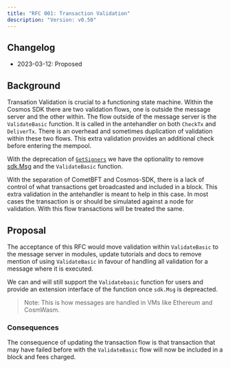 ```yaml
---
title: "RFC 001: Transaction Validation"
description: "Version: v0.50"
---
```


## Changelog[​](#changelog "Direct link to Changelog")

* 2023-03-12: Proposed

## Background[​](#background "Direct link to Background")

Transation Validation is crucial to a functioning state machine. Within the Cosmos SDK there are two validation flows, one is outside the message server and the other within. The flow outside of the message server is the `ValidateBasic` function. It is called in the antehandler on both `CheckTx` and `DeliverTx`. There is an overhead and sometimes duplication of validation within these two flows. This extra validation provides an additional check before entering the mempool.

With the deprecation of [`GetSigners`](https://github.com/cosmos/cosmos-sdk/issues/11275) we have the optionality to remove [sdk.Msg](https://github.com/cosmos/cosmos-sdk/blob/16a5404f8e00ddcf8857c8a55dca2f7c109c29bc/types/tx_msg.go#L16) and the `ValidateBasic` function.

With the separation of CometBFT and Cosmos-SDK, there is a lack of control of what transactions get broadcasted and included in a block. This extra validation in the antehandler is meant to help in this case. In most cases the transaction is or should be simulated against a node for validation. With this flow transactions will be treated the same.

## Proposal[​](#proposal "Direct link to Proposal")

The acceptance of this RFC would move validation within `ValidateBasic` to the message server in modules, update tutorials and docs to remove mention of using `ValidateBasic` in favour of handling all validation for a message where it is executed.

We can and will still support the `Validatebasic` function for users and provide an extension interface of the function once `sdk.Msg` is depreacted.

> Note: This is how messages are handled in VMs like Ethereum and CosmWasm.

### Consequences[​](#consequences "Direct link to Consequences")

The consequence of updating the transaction flow is that transaction that may have failed before with the `ValidateBasic` flow will now be included in a block and fees charged.
